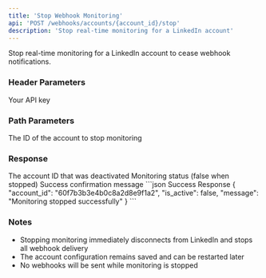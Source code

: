 ```yaml
---
title: 'Stop Webhook Monitoring'
api: 'POST /webhooks/accounts/{account_id}/stop'
description: 'Stop real-time monitoring for a LinkedIn account'
---
```


Stop real-time monitoring for a LinkedIn account to cease webhook notifications.

### Header Parameters

<ParamField header="x-api-key" type="string" required>
  Your API key
</ParamField>

### Path Parameters

<ParamField path="account_id" type="string" required>
  The ID of the account to stop monitoring
</ParamField>

### Response

<ResponseField name="account_id" type="string">
  The account ID that was deactivated
</ResponseField>

<ResponseField name="is_active" type="boolean">
  Monitoring status (false when stopped)
</ResponseField>

<ResponseField name="message" type="string">
  Success confirmation message
</ResponseField>

<ResponseExample>
```json Success Response
{
  "account_id": "60f7b3b3e4b0c8a2d8e9f1a2",
  "is_active": false,
  "message": "Monitoring stopped successfully"
}
```
</ResponseExample>

### Notes
- Stopping monitoring immediately disconnects from LinkedIn and stops all webhook delivery
- The account configuration remains saved and can be restarted later
- No webhooks will be sent while monitoring is stopped
